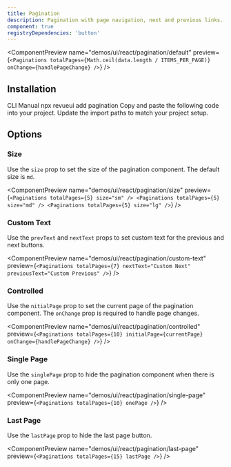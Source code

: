 ```yaml
---
title: Pagination
description: Pagination with page navigation, next and previous links.
component: true
registryDependencies: 'button'  
---
```


<ComponentPreview
  name="demos/ui/react/pagination/default"
  preview={`<Paginations totalPages={Math.ceil(data.length / ITEMS_PER_PAGE)} onChange={handlePageChange} />`}
/>

## Installation

<Tabs defaultValue="cli">
<TabsList>
<TabsTrigger value="cli">
CLI
</TabsTrigger>
<TabsTrigger value="manual">  
Manual
</TabsTrigger>
</TabsList>

<TabsContent value="cli">
<Bash>
<BashCommand>npx</BashCommand> revueui add pagination
</Bash>
</TabsContent>

<TabsContent value="manual">
<Steps>
<Step>Copy and paste the following code into your project.</Step>
<ComponentSource name={["ui/react/pagination"]} extension={["tsx"]} />
<Step>Update the import paths to match your project setup.</Step>
</Steps>
</TabsContent>
</Tabs>

## Options

### Size

Use the `size` prop to set the size of the pagination component. The default size is `md`.

<ComponentPreview
  name="demos/ui/react/pagination/size"
  preview={`<Paginations totalPages={5} size="sm" />
<Paginations totalPages={5} size="md" />
<Paginations totalPages={5} size="lg" />`}
/>

### Custom Text

Use the `prevText` and `nextText` props to set custom text for the previous and next buttons.

<ComponentPreview
  name="demos/ui/react/pagination/custom-text"
  preview={`<Paginations
  totalPages={7}
  nextText="Custom Next"
  previousText="Custom Previous"
/>`}
/>

### Controlled

Use the `nitialPage` prop to set the current page of the pagination component. The `onChange` prop is required to handle page changes.

<ComponentPreview
  name="demos/ui/react/pagination/controlled"
  preview={`<Paginations
  totalPages={10}
  initialPage={currentPage}
  onChange={handlePageChange}
/>`}
/>

### Single Page

Use the `singlePage` prop to hide the pagination component when there is only one page.

<ComponentPreview
  name="demos/ui/react/pagination/single-page"
  preview={`<Paginations totalPages={10} onePage />`}
/>

### Last Page

Use the `lastPage` prop to hide the last page button.

<ComponentPreview
  name="demos/ui/react/pagination/last-page"
  preview={`<Paginations totalPages={15} lastPage />`}
/>